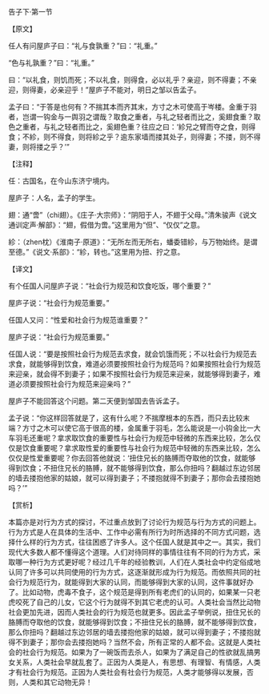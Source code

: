 

告子下·第一节

【原文】

任人有问屋庐子曰：“礼与食孰重？”曰：“礼重。”

“色与礼孰重？”曰：“礼重。”

曰：“以礼食，则饥而死；不以礼食，则得食，必以礼乎？亲迎，则不得妻；不亲迎，则得妻，必亲迎乎！”屋庐子不能对，明日之邹以告孟子。

孟子曰：“于答是也何有？不揣其本而齐其末，方寸之木可使高于岑楼。金重于羽者，岂谓一钩金与一舆羽之谓哉？取食之重者，与礼之轻者而比之，奚翅食重？取色之重者，与礼之轻者而比之，奚翅色重？往应之曰：‘紾兄之臂而夺之食，则得食；不紾，则不得食，则将紾之乎？逾东家墙而搂其处子，则得妻；不搂，则不得妻，则将搂之乎？’”

【注释】

任：古国名，在今山东济宁境内。

屋庐子：人名，孟子的学生。

翅：通“啻”（chi翅）。《庄子·大宗师》：“阴阳于人，不翅于父母。”清朱骏声《说文通训定声·解部》：“翅，假借为啻。”这里用为“但”、“仅仅”之意。

紾：（zhen枕）《淮南子·原道》：“无所左而无所右，蟠委错紾，与万物始终。是谓至德。”《说文·系部》：“紾，转也。”这里用为扭、拧之意。

【译文】

有个任国人问屋庐子说：“社会行为规范和饮食吃饭，哪个重要？”

屋庐子说：“社会行为规范重要。”

任国人又问：“性爱和社会行为规范谁重要？”

屋庐子说：“社会行为规范重要。”

任国人说：“要是按照社会行为规范去求食，就会饥饿而死；不以社会行为规范去求食，就能够得到饮食，难道必须要按照社会行为规范吗？如果按照社会行为规范来迎亲，就会得不到妻子；如果不按照社会行为规范来迎亲，就能够得到妻子，难道必须要按照社会行为规范来迎亲吗？”

屋庐子不能回答这个问题。第二天便到邹国去告诉孟子。

孟子说：“你这样回答就是了，这有什么呢？不揣摩根本的东西，而只去比较末端？方寸之木可以使它高于很高的楼，金属重于羽毛，怎么能说是一小钩金比一大车羽毛还重呢？拿求取饮食的重要性与社会行为规范中轻微的东西来比较，怎么仅仅是饮食重要呢？拿求取性爱的重要性与社会行为规范中轻微的东西来比较，怎么仅仅是性爱重要呢？你去回答他就说：‘扭住兄长的胳膊而夺取他的饮食，就能够得到饮食；不扭住兄长的胳膊，就不能够得到饮食，那么你扭吗？翻越过东边邻居的墙去搂抱他家的姑娘，就可以得到妻子；不搂抱就得不到妻子；那你会去搂抱她吗？’”

【赏析】

本篇亦是对行为方式的探讨，不过重点放到了讨论行为规范与行为方式的问题上。行为方式是人在具体的生活中、工作中必需有所行为时所选择的不同方式问题，选择什么样的行为方式，往往困惑了许多人。这个任国人就是其中之一。其实，我们现代大多数人都不懂得这个道理。人们对待同样的事情往往有不同的行为方式，采取哪一种行为方式更好呢？经过几千年的经验教训，人们在人类社会中约定俗成地认同了许多可以共同使用的行为方式，这逐渐就形成为行为规范。而依照共同的社会行为规范行为，就能得到大家的认同，而能够得到大家的认同，这件事就好办了。比如动物，虎毒不食子，这个规范是得到所有老虎们的认同的，如果某一只老虎咬死了自己的儿女，它这个行为就得不到其它老虎的认可。人类社会当然比动物社会更加先进，因而人类社会的行为规范也就更多。因此孟子举例说，扭住兄长的胳膊而夺取他的饮食，就能够得到饮食；不扭住兄长的胳膊，就不能够得到饮食，那么你扭吗？翻越过东边邻居的墙去搂抱他家的姑娘，就可以得到妻子；不搂抱就得不到妻子；那你会去搂抱她吗？当然不会，所有正常的人都不会。这就是人类社会的社会行为规范。如果为了一碗饭而去杀人，如果为了满足自己的性欲就乱搞男女关系，人类社会早就乱套了。正因为人类是人，有思想、有理智、有情感，人类才有社会行为规范。正因为人类社会有社会行为规范，人类才能够得以发展，否则，人类和其它动物无异！

